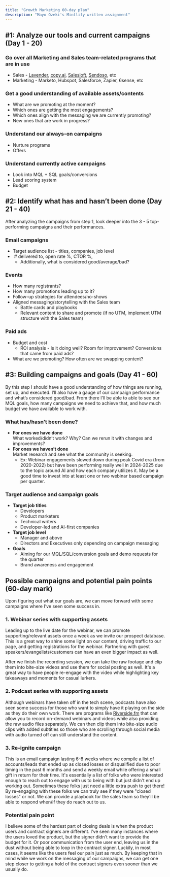```yaml
---
title: "Growth Marketing 60-day plan"
description: "Mayo Ozeki's Mintlify written assignment"
---
```


## **#1: Analyze our tools and current campaigns (Day 1 - 20)**

### Go over all Marketing and Sales team-related programs that are in use

- Sales - [<u>Lavender</u>](https://www.lavender.ai/), [<u>copy.ai</u>](http://copy.ai), [<u>Salesloft</u>](https://www.salesloft.com/), [<u>Sendoso</u>](https://www.sendoso.com/), etc
- Marketing - Marketo, Hubspot, Salesforce, Zapier, 6sense, etc

### Get a good understanding of available assets/contents

- What are we promoting at the moment?
- Which ones are getting the most engagements?
- Which ones align with the messaging we are currently promoting?
- New ones that are work in progress?

### Understand our always-on campaigns

- Nurture programs
- Offers

### Understand currently active campaigns

- Look into MQL \+ SQL goals/conversions
- Lead scoring system
- Budget

## **#2: Identify what has and hasn’t been done (Day 21 - 40)**

After analyzing the campaigns from step 1, look deeper into the 3 - 5 top-performing campaigns and their performances.

### **Email campaigns**

- Target audience list - titles, companies, job level
-  # delivered to, open rate %, CTOR %, 
  - Additionally, what is considered good/average/bad?

### **Events**

- How many registrants?
- How many promotions leading up to it?
- Follow-up strategies for attendees/no-shows
- Aligned messaging/storytelling with the Sales team
  - Battle cards and playbooks
  - Relevant content to share and promote (if no UTM, implement UTM structure with the Sales team)

### **Paid ads**

- Budget and cost
  - ROI analysis - Is it doing well? Room for improvement? Conversions that came from paid ads?
- What are we promoting? How often are we swapping content?

## **#3: Building campaigns and goals (Day 41 - 60)**

By this step I should have a good understanding of how things are running, set up, and executed. I’ll also have a gauge of our campaign performance and what’s considered good/bad. From there I’ll be able to able to see our MQL goals, how many campaigns we need to achieve that, and how much budget we have available to work with.

### **What has/hasn’t been done?**

- **For ones we have done**\
  What worked/didn’t work? Why? Can we rerun it with changes and improvements?
- **For ones we haven’t done**\
  Market research and see what the community is seeking. 
  - Ex: Webinar engagements slowed down during peak Covid era (from 2020-2022) but have been performing really well in 2024-2025 due to the topic around AI and how each company utilizes it. May be a good time to invest into at least one or two webinar based campaign per quarter.

### **Target audience and campaign goals**

- **Target job titles**
  - Developers
  - Product marketers
  - Technical writers
  - Developer-led and AI-first companies
- **Target job level**
  - Manager and above
  - Directors and Executives only depending on campaign messaging
- **Goals**
  - Aiming for our MQL/SQL/conversion goals and demo requests for the quarter
  - Brand awareness and engagement

## **Possible campaigns and potential pain points (60-day mark)**

Upon figuring out what our goals are, we can move forward with some campaigns where I’ve seen some success in. 

### **1. Webinar series with supporting assets**

Leading up to the live date for the webinar, we can promote supporting/relevant assets once a week as we invite our prospect database. This is a great way to shine some light on our content, driving traffic to our page, and getting registrations for the webinar. Partnering with guest speakers/evangelists/customers can have an even bigger impact as well. 

After we finish the recording session, we can take the raw footage and clip them into bite-size videos and use them for social posting as well. It's a great way to have people re-engage with the video while highlighting key takeaways and moments for casual lurkers.

### **2. Podcast series with supporting assets**

Although webinars have taken off in the tech scene, podcasts have also seen some success for those who want to simply have it playing on the side as they do their own work. There are programs like [Riverside.fm](http://Riverside.fm) that can allow you to record on-demand webinars and videos while also providing the raw audio files separately. We can then clip them into bite-size audio clips with added subtitles so those who are scrolling through social media with audio turned off can still understand the content.

###  **3. Re-ignite campaign**

This is an email campaign lasting 6-8 weeks where we compile a list of accounts/leads that ended up as closed losses or disqualified due to poor timing in the past 6 months and send a weekly email while offering a small gift in return for their time. It's essentially a list of folks who were interested enough to reach out to engage with us to being with but just didn't end up working out. Sometimes these folks just need a little extra push to get there\! By re-engaging with these folks we can truly see if they were "closed losses" or not. We can provide a playbook for the sales team so they'll be able to respond when/if they do reach out to us.

### **Potential pain point**

I believe some of the hardest part of closing deals is when the product users and contract signers are different. I've seen many instances where the users loved the product, but the signer didn't want to provide the budget for it. Or poor communication from the user end, leaving us in the dust without being able to loop in the contract signer. Luckily, in most cases, it seems like the users feel our pain just as much. By keeping that in mind while we work on the messaging of our campaigns, we can get one step closer to getting a hold of the contract signers even sooner than we usually do. 